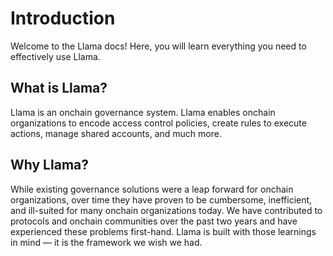 # Introduction

Welcome to the Llama docs! Here, you will learn everything you need to effectively use Llama.

## What is Llama?

Llama is an onchain governance system. Llama enables onchain organizations to encode access control policies, create rules to execute actions, manage shared accounts, and much more.

## Why Llama?

While existing governance solutions were a leap forward for onchain organizations, over time they have proven to be cumbersome, inefficient, and ill-suited for many onchain organizations today. We have contributed to protocols and onchain communities over the past two years and have experienced these problems first-hand. Llama is built with those learnings in mind — it is the framework we wish we had.
